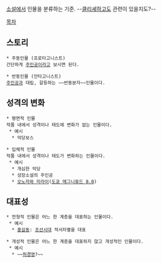 [[소설]]에서 인물을 분류하는 기준.
--[[클리셰]]하고도 관련이 있을지도?--

[[목차]]

== 스토리 ==
 * 주동인물 (프로타고니스트)
 간단하게 [[주인공]]이라고 보시면 된다.

 * 반동인물 (안타고니스트)
 [[주인공]]과 대립, 갈등하는 ~~반동분자~~인물이다.

== 성격의 변화 ==
 * 평면적 인물
 작품 내에서 성격이나 태도에 변화가 없는 인물이다.
  * 예시
   * 악당보스 

 * 입체적 인물
 작품 내에서 성격이나 태도가 변화하는 인물이다.
  * 예시
   * 개심한 악당
   * 성장소설의 주인공
   * [[오노자와 미라이]]([[도쿄 매그니튜드 8.0]])

== 대표성 ==
 * 전형적 인물은 어느 한 계층을 대표하는 인물이다.
  * 예시
   * [[홍길동]]: [[조선]]시대 적서차별을 대표

 * 개성적 인물은 어느 한 계층을 대표하지 않고 개성적인 인물이다.
  * 예시
   * ~~[[허경영]]?~~
